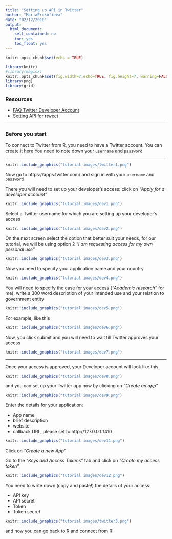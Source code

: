```yaml
---
title: "Setting up API in Twitter"
author: "MariaProkofieva"
date: "02/12/2018"
output:
  html_document:
    self_contained: no
    toc: yes
    toc_float: yes
---
```


```r
knitr::opts_chunk$set(echo = TRUE)

```
```r
library(knitr)
#library(magick)
knitr::opts_chunk$set(fig.width=7,echo=TRUE, fig.height=7, warning=FALSE, message=FALSE,prompt=T,tidy=T,include=TRUE,cache=TRUE,fig.align='center',fig.asp=0.50,opts.label ="squarefigure",cache = TRUE)
library(png)
library(grid)
```
### Resources

- [FAQ Twitter Developer Account](https://developer.twitter.com/en/docs/accounts-and-users/subscribe-account-activity/FAQ.html)
- [Setting API for rtweet](https://rtweet.info/articles/auth.html)

______

### Before you start
To connect to Twitter from R, you need to have a Twitter account. You can create it [here](https://twitter.com/signup) 
You need to note down your `username` and `password`

________


```r
knitr::include_graphics("tutorial images/twitter1.png")
```


Now go to https://apps.twitter.com/ and sign in with your `username` and `password`

There you will need to set up your developer's access: click on _"Apply for a developer account"_

```r
knitr::include_graphics("tutorial images/dev1.png")
```

Select a Twitter username for which you are setting up your developer's access

```r
knitr::include_graphics("tutorial images/dev2.png")
```

On the next screen select the option that better suit your needs, for our tutorial, we will be using option 2 _"I am requesting access for my own personal use"_

```r
knitr::include_graphics("tutorial images/dev3.png")
```

Now you need to specify your application name and your country

```r
knitr::include_graphics("tutorial images/dev4.png")

```

You will need to specify the case for your access (_"Academic research"_ for me), write a 300 word description of your intended use and your relation to government entity

```r
knitr::include_graphics("tutorial images/dev5.png")
```

For example, like this

```r
knitr::include_graphics("tutorial images/dev6.png")
```

Now, you click submit and you will need to wait till Twitter approves your access

```r
knitr::include_graphics("tutorial images/dev7.png")
```
_______________

Once your access is approved, your Developer account will look like this

```r
knitr::include_graphics("tutorial images/dev8.png")
```

and you can set up your Twitter app now by clicking on _"Create an app"_

```r
knitr::include_graphics("tutorial images/dev9.png")
```

Enter the details for your application:

- App name
- brief description 
- website
- callback URL, please set to http://127.0.0.1:1410 

```r
knitr::include_graphics("tutorial images/dev11.png")
```

Click on _"Create a new App"_

Go to the _"Keys and Access Tokens"_ tab and click on _"Create my access token"_

```r
knitr::include_graphics("tutorial images/dev12.png")
```

You need to write down (copy and paste!) the details of your access:

- API key
- API secret
- Token
- Token secret

```r
knitr::include_graphics("tutorial images/twitter3.png")
```

and now you can go back to R and connect from R!

